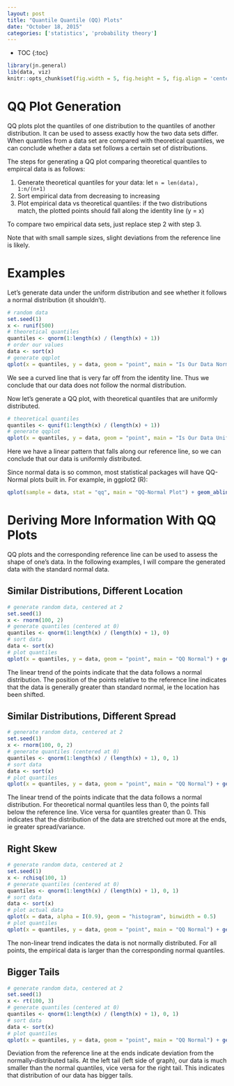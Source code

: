 ```yaml
---
layout: post
title: "Quantile Quantile (QQ) Plots"
date: "October 18, 2015"
categories: ['statistics', 'probability theory']
---
```


* TOC
{:toc}

```r
library(jn.general)
lib(data, viz)
knitr::opts_chunk$set(fig.width = 5, fig.height = 5, fig.align = 'center')
```

# QQ Plot Generation
QQ plots plot the quantiles of one distribution to the quantiles of another distribution. It can be used to assess exactly how the two data sets differ. When quantiles from a data set are compared with theoretical quantiles, we can conclude whether a data set follows a certain set of distributions. 

The steps for generating a QQ plot comparing theoretical quantiles to empircal data is as follows:

1. Generate theoretical quantiles for your data: let `n = len(data), 1:n/(n+1)`
2. Sort empirical data from decreasing to increasing
3. Plot empirical data vs theoretical quantiles: if the two distributions match, the plotted points should fall along the identity line (y = x)

To compare two empirical data sets, just replace step 2 with step 3.

Note that with small sample sizes, slight deviations from the reference line is likely.

# Examples 
Let's generate data under the uniform distribution and see whether it follows a normal distribution (it shouldn't).
```r
# random data
set.seed(1)
x <- runif(500)
# theoretical quantiles
quantiles <- qnorm(1:length(x) / (length(x) + 1))
# order our values
data <- sort(x)
# generate qqplot
qplot(x = quantiles, y = data, geom = "point", main = "Is Our Data Normally Distributed?") + geom_abline(slope = 1)
```

We see a curved line that is very far off from the identity line. Thus we conclude that our data does not follow the normal distribution.

Now let's generate a QQ plot, with theoretical quantiles that are uniformly distributed.

```r
# theoretical quantiles
quantiles <- qunif(1:length(x) / (length(x) + 1))
# generate qqplot
qplot(x = quantiles, y = data, geom = "point", main = "Is Our Data Uniformly Distributed?") + geom_abline(slope = 1)
```

Here we have a linear pattern that falls along our reference line, so we can conclude that our data is uniformly distributed.

Since normal data is so common, most statistical packages will have QQ-Normal plots built in. For example, in ggplot2 (R):

```r
qplot(sample = data, stat = "qq", main = "QQ-Normal Plot") + geom_abline(slope = 1)
```

# Deriving More Information With QQ Plots
QQ plots and the corresponding reference line can be used to assess the shape of one's data. In the following examples, I will compare the generated data with the standard normal data.

## Similar Distributions, Different Location
```r
# generate random data, centered at 2
set.seed(1)
x <- rnorm(100, 2)
# generate quantiles (centered at 0)
quantiles <- qnorm(1:length(x) / (length(x) + 1), 0)
# sort data
data <- sort(x)
# plot quantiles
qplot(x = quantiles, y = data, geom = "point", main = "QQ Normal") + geom_abline(slope = 1)
```

The linear trend of the points indicate that the data follows a normal distribution. The position of the points relative to the reference line indicates that the data is generally greater than standard normal, ie the location has been shifted.

## Similar Distributions, Different Spread
```r
# generate random data, centered at 2
set.seed(1)
x <- rnorm(100, 0, 2)
# generate quantiles (centered at 0)
quantiles <- qnorm(1:length(x) / (length(x) + 1), 0, 1)
# sort data
data <- sort(x)
# plot quantiles
qplot(x = quantiles, y = data, geom = "point", main = "QQ Normal") + geom_abline(slope = 1)
```

The linear trend of the points indicate that the data follows a normal distribution. For theoretical normal quantiles less than 0, the points fall below the reference line. Vice versa for quantiles greater than 0. This indicates that the distribution of the data are stretched out more at the ends, ie greater spread/variance.

## Right Skew
```r
# generate random data, centered at 2
set.seed(1)
x <- rchisq(100, 1)
# generate quantiles (centered at 0)
quantiles <- qnorm(1:length(x) / (length(x) + 1), 0, 1)
# sort data
data <- sort(x)
# plot actual data
qplot(x = data, alpha = I(0.9), geom = "histogram", binwidth = 0.5)
# plot quantiles
qplot(x = quantiles, y = data, geom = "point", main = "QQ Normal") + geom_abline(slope = 1)
```

The non-linear trend indicates the data is not normally distributed. For all points, the empirical data is larger than the corresponding normal quantiles.

## Bigger Tails
```r
# generate random data, centered at 2
set.seed(1)
x <- rt(100, 3)
# generate quantiles (centered at 0)
quantiles <- qnorm(1:length(x) / (length(x) + 1), 0, 1)
# sort data
data <- sort(x)
# plot quantiles
qplot(x = quantiles, y = data, geom = "point", main = "QQ Normal") + geom_abline(slope = 1)
```

Deviation from the reference line at the ends indicate deviation from the normally-distributed tails. At the left tail (left side of graph), our data is much smaller than the normal quantiles, vice versa for the right tail. This indicates that distribution of our data has bigger tails. 
